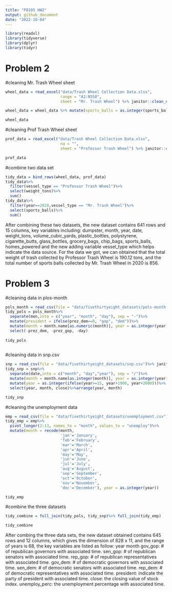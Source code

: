 ```yaml
---
title: "P8105 HW2"
output: github_document
date: "2022-10-04"
---
```


```r
library(readxl)
library(tidyverse)
library(dplyr)
library(tidyr)

```


# Problem 2

#cleaning Mr. Trash Wheel sheet
```r

wheel_data = read_excel("data/Trash Wheel Collection Data.xlsx",
                        range = "A2:N550",
                        sheet = "Mr. Trash Wheel") %>% janitor::clean_names()

wheel_data = wheel_data %>% mutate(sports_balls = as.integer(sports_balls))%>%drop_na(dumpster)%>% mutate(vessel_type="Mr. Trash Wheel")%>%mutate(year=as.double(year))

wheel_data
```
#cleaning Prof Trash Wheel sheet
```r
prof_data = read_excel("data/Trash Wheel Collection Data.xlsx",
                        na = "",
                        sheet = "Professor Trash Wheel") %>% janitor::clean_names()%>% drop_na(dumpster)%>%mutate(vessel_type = "Professor Trash Wheel")

prof_data
```
#combine two data set

```r
tidy_data = bind_rows(wheel_data, prof_data)
tidy_data%>% 
  filter(vessel_type == "Professor Trash Wheel")%>%
  select(weight_tons)%>%
  sum()
tidy_data%>%
  filter(year==2020,vessel_type == "Mr. Trash Wheel")%>%
  select(sports_balls)%>%
  sum()

```
After combining these two datasets, the new dataset contains 641 rows and 15 columns, key variables including: dumpster, month, year, date, weight_tons, volume_cubic_yards, plastic_bottles, polystyrene, cigarette_butts, glass_bottles, grocery_bags, chip_bags, sports_balls, homes_powered and the new adding variable vessel_type which helps indicate the data source. For the data we got, we can obtained that the total weight of trash collected by Professor Trash Wheel is 190.12 tons, and the total number of sports balls collected by Mr. Trash Wheel in 2020 is 856.



# Problem 3

#cleaning data in plos-month
```r
pols_month = read_csv(file = "data/fivethirtyeight_datasets/pols-month.csv")%>% janitor::clean_names()
tidy_pols = pols_month%>%
  separate(mon,into = c("year", "month", "day"), sep = "-")%>%
  mutate(president = ifelse(prez_dem==0, "gop", "dem"))%>%
  mutate(month = month.name[as.numeric(month)], year = as.integer(year))%>%
  select(-prez_dem, -prez_gop, -day)
  
tidy_pols
  
```

#cleaning data in snp.csv
```r
snp = read_csv(file = "data/fivethirtyeight_datasets/snp.csv")%>% janitor::clean_names()
tidy_snp = snp%>%
  separate(date,into = c("month", "day","year"), sep = "/")%>%
  mutate(month = month.name[as.integer(month)], year = as.integer(year), day = as.integer(day))%>%
  mutate(year = as.integer(ifelse(year>=15, year+1900, year+2000)))%>%
  select(year, month, close)%>%arrange(year, month)

tidy_snp
```



#cleaning the unemployment data
```r
emp = read_csv(file = "data/fivethirtyeight_datasets/unemployment.csv")%>% janitor::clean_names()
tidy_emp = emp%>%
  pivot_longer(2:13, names_to = "month", values_to = "unemploy")%>%
  mutate(month = recode(month, 
                        'jan'='January',
                        'feb'='February',
                        'mar'='March',
                        'apr'='April',
                        'may'='May',
                        'jun'='June',
                        'jul'='July',
                        'aug'='August',
                        'sep'='September',
                        'oct'='October',
                        'nov'='November',
                        'dec'='December'), year = as.integer(year))

tidy_emp
```

#combine the three datasets
```r
tidy_combine = full_join(tidy_pols, tidy_snp)%>% full_join(tidy_emp)

tidy_combine
```
After combing the three data sets, the new dataset obtained contains 645 rows and 12 columns, which gives the dimension of 828 x 11, and the range of years is 68, the key variables are listed as follow:
year
month
gov_gop: # of republican governors with associated time.
sen_gop: # of republican senators with associated time.
rep_gop: # of republican representatives with associated time.
gov_dem: # of democratic governors with associated time.
sen_dem: # of democratic senators with associated time.
rep_dem: # of democratic representatives with associated time.
president: indicate the party of president with associated time.
close: the closing value of stock index.
unemploy_perc: the unemployment percentage with associated time.







